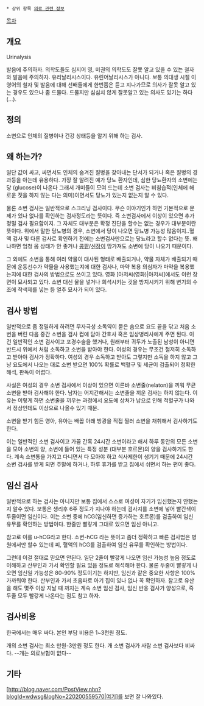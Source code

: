  * 상위 항목 [[의료 관련 정보]]

[[목차]]

== 개요 ==
Urinalysis

발음에 주의하자. 의학도들도 심지어 영, 미권의 의학도도 잘못 알고 있을 수 있는 철자와 발음에 주의하자. 유리날리시스이다. 유린어날리시스가 아니다. 보통 의대생 시절 이 영어의 철자 및 발음에 대해 선배들에게 한번쯤은 듣고 지나가므로 의사가 잘못 알고 있는 경우도 있으나 좀 드물다. 드물지만 심심치 않게 잘못알고 있는 의사도 있기는 하다(...). 

== 정의 ==
소변으로 인체의 질병이나 건강 상태등을 알기 위해 하는 검사.

== 왜 하는가? ==
일단 값이 싸고, 싸면서도 인체의 숨겨진 질병을 찾아내는 단서가 되거나 혹은 질병의 경과등을 아는데 유용하다. 가장 잘 알려진 예가 당뇨 환자인데, 심한 당뇨환자의 소변에는 당 (glucose)이 나온다 그래서 개미들이 모여 드는데 소변 검사는 비침습적(인체에 해로운 짓을 하지 않는 다는 의미)이면서도 당뇨가 있는지 없는지 알 수 있다.

물론 소변 검사는 일반적으로 스크리닝 검사이다. 무슨 이야기인가 하면 기본적으로 문제가 있나 없나를 확인하는 검사정도라는 뜻이다. 즉 소변검사에서 이상이 있으면 추가 정밀 검사 필요함이지. 그 자체도 대부분은 확정 진단을 할수는 없는 경우가 대부분이란 뜻이다. 위에서 말한 당뇨병의 경우, 소변에서 당이 나오면 당뇨병 가능성 많음이지..혈액 검사 및 다른 검사로 확인하기 전에는 소변검사만으로는 당뇨라고 할수 없다는 뜻. 왜냐하면 엄청 몸 상태가 안 좋거나 [[콩팥]]/[[신장]]이 망가져도 소변에 당이 나오기 때문이다.

그 외에도 소변을 통해 여러 약물이 대사된 형태로 배출되거나, 약물 자체가 배출되기 때문에 운동선수가 약물을 사용했는지에 대한 검사나, 마약 복용 의심자가 마약을 복용했는지에 대한 검사의 방법으로도 쓰이고 있다. 영화 [아저씨(영화)|아저씨]에서도 이런 장면이 묘사되고 있다. 소변 대신 물을 넣거나 희석시키는 것을 방지시키기 위해 변기의 수조에 착색제를 넣는 등 얼추 묘사가 되어 있다.

== 검사 방법 ==
일반적으로 좀 정밀하게 하려면 무자극성 소독약이 묻은 솜으로 요도 끝을 닦고 처음 소변을 버린 다음 중간 소변을 검사 컵에 담아 간호사 혹은 임상병리사에게 주면 된다. 이건 일반적인 소변 검사이고 포경수술을 했거나, 원래부터 귀두가 노출된 남성이 아니면 반드시 위에서 처럼 소독하고 소변을 받아야 한다. 여성의 경우는 무조건 철저히 소독하고 받아야 검사가 정확하다. 여성의 경우 소독하고 받아도 그렇지만 소독을 하지 않고 그냥 요도에서 나오는 대로 소변 받으면 100% 확률로 백혈구 및 세균이 검출되어 정확한 해석, 판독이 어렵다.

사실은 여성의 경우 소변 검사에서 이상이 있으면 이른바 소변줄(nelaton)을 끼워 무균 소변을 받아 검사해야 한다. 남자는 어지간해서는 소변줄을 끼운 검사는 하지 않는다. 이유는 이렇게 하면 소변줄을 끼우는 과정에서 요도에 상처가 남으로 인해 적혈구가 나와서 정상인데도 이상으로 나올수 있기 때문.

소변을 받기 힘든 영아, 유아는 배꼽 아래 방광을 직접 찔러 소변을 채취해서 검사하기도 한다.

이는 일반적인 소변 검사이고 가끔 간혹 24시간 소변이라고 해서 하루 동안의 모든 소변을 모아 소변의 양, 소변에 들어 있는 특정 성분 (대부분 호르몬)의 양을 검사하기도 한다. 계속 소변통을 가지고 다니면서 다 모아야 하고 식사제한이 생기기 때문에 24시간 소변 검사를 받게 되면 주말에 하거나, 하루 휴가를 받고 집에서 쉬면서 하는 편이 좋다.

== 임신 검사 ==
일반적으로 하는 검사는 아니지만 보통 집에서 스스로 여성이 자기가 임신했는지 안했는지 알수 있다. 보통은 생리후 6주 정도가 지나야 하는데 검사지를 소변에 넣어 빨간색이 두줄이면 임신이다. 이는 소변 중에 hCG(임신하면 증가하는 호르몬)를 검출하여 임신 유무를 확인하는 방법이다. 한줄만 빨갛게 그대로 있으면 임신 아니고.

참고로 이를 u-hCG라고 한다. 소변-hCG 라는 뜻이고 좀더 정확하고 빠른 검사법은 병원에서만 할수 있는데 피, 혈액의 hCG를 검출하여 임신 유무를 확인하는 방법이다. 

그런데 이걸 절대로 믿으면 안된다. 일단 2줄이 빨갛게 나오면 임신 가능성 높음 정도로 이해하고 산부인과 가서 확인할 필요 있음 정도로 해석해야 한다. 물론 두줄이 빨갛게 나오면 임신일 가능성은 80-90% 정도이기는 하지만, 임신과 같은 중요한 사항은 100% 가까워야 한다. 산부인과 가서 초음파로 아기 집이 있나 없나 꼭 확인하자. 참고로 유산을 해도 몇주 이상 지날 때 까지는 계속 소변 임신 검사, 임신 반응 검사가 양성으로, 즉 두줄 모두 빨갛게 나온다는 점도 참고 하자.

== 검사비용 ==
한국에서는 매우 싸다.  본인 부담 비용은 1~3천원 정도.

개의 소변 검사는 최소 만원-3만원 정도 한다. 개 소변 검사가 사람 소변 검사보다 비싸다. --개는 의료보험이 없다--
 
== 기타 ==
[http://blog.naver.com/PostView.nhn?blogId=wdwsg&logNo=220200559570|여기]를 보면 잘 나와있다.


